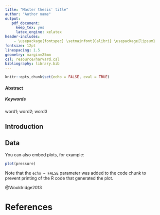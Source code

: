 ---
title: "Master thesis' title"
author: "Author name"
output: 
   pdf_document:
     keep_tex: yes
     latex_engine: xelatex
header-includes: 
    - \usepackage{fontspec} \setmainfont{Calibri} \usepackage{lipsum}
fontsize: 12pt
linespacing: 1.5
geometry: margin=25mm
csl: resource/harvard.csl
bibliography: library.bib
---

```{r setup2, include=FALSE}
knitr::opts_chunk$set(echo = FALSE, eval = TRUE)
```

#### Abstract

\lipsum[1]


##### Keywords

word1;
word2;
word3

## Introduction

\lipsum[3-8]


## Data

You can also embed plots, for example:

```{r pressure, echo=FALSE}
plot(pressure)
```

Note that the `echo = FALSE` parameter was added to the code chunk to prevent printing of the R code that generated the plot.

@Wooldridge2013


# References
